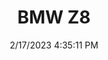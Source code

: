 ---
width: 4000
height: 6000
title: BMW Z8
description: Silver 2002 BMW Z8 with a red interior in Blanco, TX.
date: 2/17/2023 4:35:11 PM
cameraMake: Sony
cameraModel: ILCE-7M3
lens: 24-70mm F2.8 DG DN | Art 019
settingsfStop: f/2.8
settingsISO: ISO 100
settingsShutter: 1/320
settingsFocalLength: 70 mm
---